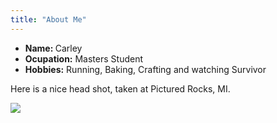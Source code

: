 ```yaml
---
title: "About Me"
---
```


- __Name: __ Carley
- __Ocupation:__ Masters Student
- __Hobbies:__ Running, Baking, Crafting and watching Survivor

Here is a nice head shot, taken at Pictured Rocks, MI.

![](IMG_3922.jpeg)